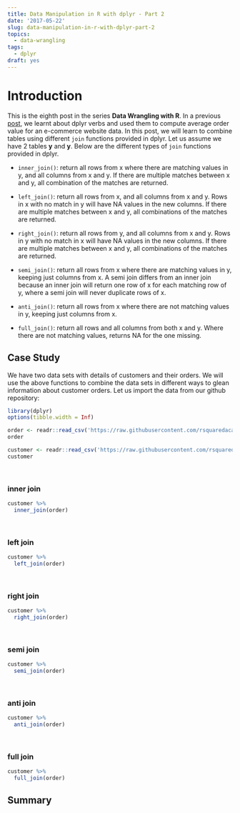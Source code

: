 ```yaml
---
title: Data Manipulation in R with dplyr - Part 2
date: '2017-05-22'
slug: data-manipulation-in-r-with-dplyr-part-2
topics:
  - data-wrangling
tags:
  - dplyr
draft: yes
---
```


# Introduction

This is the eighth post in the series **Data Wrangling with R**. In a previous [post](http://www.rsquaredacademy.com/blog/post/data-manipulation-in-r-with-dplyr-part-1/), we learnt about dplyr verbs and used them to compute average order value for an e-commerce website data. In this post, we will learn to combine tables using different `join` functions provided in dplyr. Let us assume we have 2 tables **y** and **y**. Below are the different types of `join` functions provided in dplyr.


- `inner_join()`: return all rows from x where there are matching values in y, and all columns from x and y. If there are multiple matches between x and y, all combination of the matches are returned.

- `left_join()`: return all rows from x, and all columns from x and y. Rows in x with no match in y will have NA values in the new columns. If there are multiple matches between x and y, all combinations of the matches are returned.

- `right_join()`: return all rows from y, and all columns from x and y. Rows in y with no match in x will have NA values in the new columns. If there are multiple matches between x and y, all combinations of the matches are returned.

- `semi_join()`: return all rows from x where there are matching values in y, keeping just columns from x. A semi join differs from an inner join because an inner join will return one row of x for each matching row of y, where a semi join will never duplicate rows of x.

- `anti_join()`: return all rows from x where there are not matching values in y, keeping just columns from x.

- `full_join()`: return all rows and all columns from both x and y. Where there are not matching values, returns NA for the one missing.


## Case Study

We have two data sets with details of customers and their orders. We will use the above functions to combine the data sets in different ways to glean information about customer orders. Let us import the data from our github repository:


```r
library(dplyr)
options(tibble.width = Inf)
```

```r
order <- readr::read_csv('https://raw.githubusercontent.com/rsquaredacademy/datasets/master/order.csv')
order

customer <- readr::read_csv('https://raw.githubusercontent.com/rsquaredacademy/datasets/master/customer.csv')
customer
```

<br>

### inner join

```r
customer %>%
  inner_join(order)
```

<br>

### left join

```r
customer %>%
  left_join(order)
```

<br>

### right join

```r
customer %>%
  right_join(order)
```

<br>

### semi join

```r
customer %>%
  semi_join(order)
```

<br>

### anti join

```r
customer %>%
  anti_join(order)
```

<br>

### full join

```r
customer %>%
  full_join(order)
```

## Summary